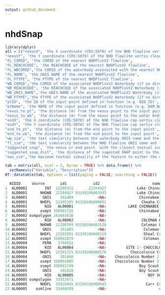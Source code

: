 ```yaml
---
output: github_document
---
```


# nhdSnap

<!-- badges: start -->
<!-- badges: end -->
```r
library(dplyr)
all = c("nexusX", 'the X coordinate (CRS:5070) of the NHD flowline vertix closest to the input point',        
"nexusY", 'the Y coordinate (CRS:5070) of the NHD flowline vertix closest to the input point',            
"FL_COMID", 'the COMID of the nearest NHDPlusV2 flowline',
"FL_REACHCODE", 'the REACHCODE of the nearest NHDPlusV2 flowline',
"FL_WBCOMID",'the COMID of the waterbody assocaited with the nearest NHDPlusV2 flowline (no association = 0)',
"FL_NAME", 'the GNIS NAME of the nearest NHDPlusV2 flowline',     
"FL_FTYPE", 'the FTYPE of the nearest NHDPlusV2 flowline',    
"WB_COMID",'the COMID of the associated NHDPlusV2 Waterbody (if no direct association a 250m buffer was searched)',
"WB_REACHCODE", 'the REACHCODE of the associated NHDPlusV2 Waterbody (if no direct association a 250m buffer was searched)',  
"WB_GNIS_NAME",'the GNIS NAME of the associated NHDPlusV2 Waterbody (if no direct association a 250m buffer was searched)',
"WB_FTYPE",'the FTYPE of the associated NHDPlusV2 Waterbody (if no direct association a 250m buffer was searched)', 
"ptID", 'the ID of the input point defined in function (e.g. NID_ID)',
"ptName", 'the NAME of the input point defined in function (e.g. DAM_NAME)',
"nexus_to_pt", 'the distance (m) from the nexus point to the input point',  
"nexus_to_wb", 'the distance (m) from the nexus point to the water body',
"endX", 'the X coordinate (CRS:5070) of the NHD flowline cap vertix closest to the input point',  
"endY", 'the Y coordinate (CRS:5070) of the NHD flowline cap vertix closest to the input point',  
"end_to_pt", 'the distance (m) from the end point to the input point',    
"end_to_wb", 'the distance (m) from the end point to the input point',    
"wb_sim", 'the text simularity between the waterbody GNIS name and the dam name(s) and river',  
"fl_sim", 'the text simularity between the NHD flowline GNIS name and the dam name(s) and river',    
"suggested_snap", 'the nexus or end point  with the closest textual simularity',
"suggested_snap_dist", 'the distance of the sugested SNAP point to the existing point location',
"max_sim",'the maximum textual simuality of the feature to either the water body of the flowline')

tab = matrix(all, ncol = 2, byrow = TRUE) %>% data.frame() %>% 
  setNames(c("Variable", "Description"))
DT::datatable(tab, options = list(paging = FALSE, searching = FALSE))
```


```r
  NIDID     source       id1            id2                        name
1  AL00001        INT  22205331       22204927              Lake Chinnabee
2  AL00001      NHDWB  22204927 03150106003345              Lake Chinnabee
3  AL00001       GNIS    161409           <NA>               Chinnabee Dam
4  AL00001      NHDFL  22205105 03150106000091                Cheaha Creek
5  AL00001        NID   AL00001           <NA>          LAKE CHINNABEE DAM
6  AL00001      osmpt 358991728           <NA>               Chinnabee Dam
7  AL00002 osmpolygon 243603638           <NA>                        bing
8  AL00002        NID   AL00002           <NA>                COLEMAN LAKE
9  AL00002      NHDWB  22200709 03150106003128                Coleman Lake
10 AL00002       GNIS    161465           <NA>                 Coleman Dam
11 AL00002      NHDFL  22201591 03150106000159                 Shoal Creek
12 AL00002      osmpt 358991879           <NA>                 Coleman Dam
13 AL00004       FEMA   1744552           <NA>                        <NA>
14 AL00004        NID   AL00004           <NA>         SITE 2- CHOCCOLOCCO
15 AL00004      NHDFL  22201315 03150106000170           Choccolocco Creek
16 AL00004       GNIS    161468           <NA>    Choccolocco Number 2 Dam
17 AL00004      osmpt 358991885           <NA>    Choccolocco Number 2 Dam
18 AL00005      osmpt 358991749           <NA>               Boy Scout Dam
19 AL00005       GNIS    161418           <NA>               Boy Scout Dam
20 AL00005        NID   AL00005           <NA>                   BOY SCOUT
21 AL00005 osmpolygon  33553971           <NA>                         NHD
22 AL00005      NHDFL  15810445 03150108000945                  Carr Creek
23 AL00005    osmline  33469209           <NA>                        <NA>

````
